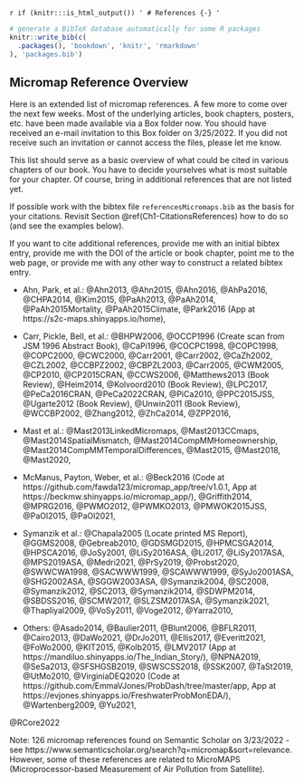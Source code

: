 \backmatter

`r if (knitr:::is_html_output()) '
# References {-}
'`

```r
# generate a BibTeX database automatically for some R packages
knitr::write_bib(c(
  .packages(), 'bookdown', 'knitr', 'rmarkdown'
), 'packages.bib')
```


## Micromap Reference Overview {#Ch99-MicromapReferenceOverview}


Here is an extended list of micromap references. A few more to come over the next few weeks.
Most of the underlying articles, book chapters, posters, etc. have been made available via a Box folder now.
You should have received an e-mail invitation to this Box folder on 3/25/2022.
If you did not receive such an invitation or cannot access the files,
please let me know.

This list should serve as a basic overview of what could be cited in various chapters of our book.
You have to decide yourselves what is most suitable for your chapter. Of course, bring in
additional references that are not listed yet. 

If possible work with the bibtex file `referencesMicromaps.bib` as the basis for your citations. 
Revisit Section \@ref(Ch1-CitationsReferences) how to do so (and see the examples below).

If you want to cite additional references, provide me with an initial bibtex entry,
provide me with the DOI of the article or book chapter, point me to the web page,
or provide me with any other way to construct a related bibtex entry.


- Ahn, Park, et al.:
@Ahn2013,
@Ahn2015,
@Ahn2016,
@AhPa2016,
@CHPA2014,
@Kim2015,
@PaAh2013,
@PaAh2014,
@PaAh2015Mortality,
@PaAh2015Climate,
@Park2016 (App at https://s2c-maps.shinyapps.io/home),


- Carr, Pickle, Bell, et al.:
@BHPW2006,
@OCCP1996 (Create scan from JSM 1996 Abstract Book),
@CaPi1996,
@COCPC1998,
@COPC1998,
@COPC2000,
@CWC2000,
@Carr2001,
@Carr2002,
@CaZh2002,
@CZL2002,
@CCBPZ2002,
@CBPZL2003,
@Carr2005,
@CWM2005,
@CP2010,
@CP2015CRAN,
@CCWS2006,
@Matthews2013 (Book Review),
@Heim2014,
@Kolvoord2010 (Book Review),
@LPC2017,
@PeCa2016CRAN,
@PeCa2022CRAN,
@PiCa2010,
@PPC2015JSS,
@Ugarte2012 (Book Review),
@Unwin2011 (Book Review),
@WCCBP2002,
@Zhang2012,
@ZhCa2014,
@ZPP2016,


- Mast et al.:
@Mast2013LinkedMicromaps,
@Mast2013CCmaps,
@Mast2014SpatialMismatch,
@Mast2014CompMMHomeownership,
@Mast2014CompMMTemporalDifferences,
@Mast2015,
@Mast2018,
@Mast2020,


- McManus, Payton, Weber, et al.:
@Beck2016 (Code at https://github.com/fawda123/micromap_app/tree/v1.0.1,
App at https://beckmw.shinyapps.io/micromap_app/),
@Griffith2014,
@MPRG2016,
@PWMO2012,
@PWMKO2013,
@PMWOK2015JSS,
@PaOl2015,
@PaOl2021,


- Symanzik et al.:
@Chapala2005 (Locate printed MS Report),
@GGMS2008,
@Gebreab2010,
@GDSMGD2015,
@HPMCSGA2014,
@HPSCA2016,
@JoSy2001,
@LiSy2016ASA,
@Li2017,
@LiSy2017ASA,
@MPS2019ASA,
@Medri2021,
@PrSy2019,
@Probst2020,
@SWWCWA1998,
@SACWWW1999,
@SCAWWW1999,
@SyJo2001ASA,
@SHG2002ASA,
@SGGW2003ASA,
@Symanzik2004,
@SC2008,
@Symanzik2012,
@SC2013,
@Symanzik2014,
@SDWPM2014,
@SBDSS2016,
@SCMW2017,
@SLZSM2017ASA,
@Symanzik2021,
@Thapliyal2009,
@VoSy2011,
@Voge2012,
@Yarra2010,


- Others:
@Asado2014,
@Baulier2011,
@Blunt2006,
@BFLR2011,
@Cairo2013,
@DaWo2021,
@DrJo2011,
@Ellis2017,
@Everitt2021,
@FoWo2000,
@KIT2015,
@Kolb2015,
@LMV2017 (App at https://mandiluo.shinyapps.io/The_Indian_Story/),
@NPNA2019,
@SeSa2013,
@SFSHGSB2019,
@SWSCSS2018,
@SSK2007,
@TaSt2019,
@UtMo2010,
@VirginiaDEQ2020 (Code at https://github.com/EmmaVJones/ProbDash/tree/master/app,
App at https://evjones.shinyapps.io/FreshwaterProbMonEDA/),
@Wartenberg2009,
@Yu2021,


@RCore2022

Note: 126 micromap references found on Semantic Scholar on 3/23/2022 - see
https://www.semanticscholar.org/search?q=micromap&sort=relevance.
However, some of these references are related to
MicroMAPS (Microprocessor-based Measurement of Air Pollution from Satellite).


\printbibliography[segment=\therefsegment,heading=subbibliography]

